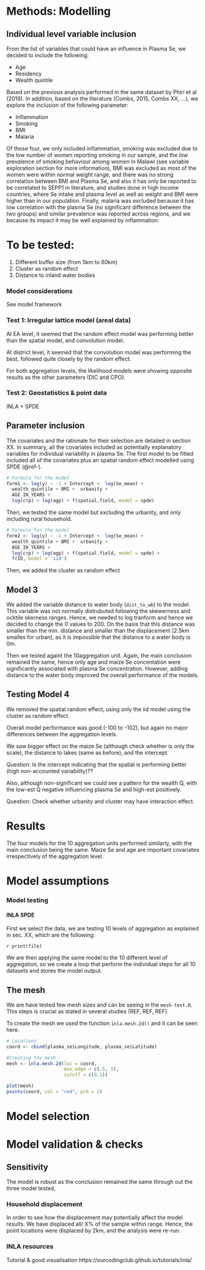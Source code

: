 
# Methods: Modelling

## Individual level variable inclusion

From the list of variables that could have an influence in Plasma Se, we decided to include the following:

- Age
- Residency
- Wealth quintile

Based on the previous analysis performed in the same dataset by Phiri et al (2019). In addition, based on the literature (Combs, 2015, Combs XX, ...), we explore the inclusion of the following parameter:

- Inflammation 
- Smoking
- BMI
- Malaria

Of those four, we only included inflammation, smoking was excluded due to the low number of women reporting smoking in our sample, and the low prevalence of smoking behaviour among women in Malawi (see variable exploration section for more information), BMI was excluded as most of the women were within normal weight range, and there was no strong correlation between BMI and Plasma Se, and also it has only be reported to be correlated to SEPP1 in literature, and studies done in high income countries, where Se intake and plasma level as well as weight and BMI were higher than in our population. Finally, malaria was excluded because it has low correlation with the plasma Se (no significant difference between the two groups) and similar prevalence was reported across regions, and we because its impact it may be well explained by inflammation. 




# To be tested:

1) Different buffer size (from 5km to 60km)
2) Cluster as random effect
3) Distance to inland water bodies 

### Model considerations

See model framework


### Test 1: Irregular lattice model (areal data)

At EA level, it seemed that the random effect model was performing better than the spatial model, and convolution model.

At district level, it seemed that the convolution model was performing the best, followed quite closely by the random effect. 

For both aggregation levels, the likelihood models were showing opposite results as the other parameters (DIC and CPO). 

### Test 2: Geostatistics & point data

INLA + SPDE 

## Parameter inclusion


The covariates and the rationale for their selection are detailed in section XX. In summary, all the covariates included as potentially explanatory variables for individual variability in plasma Se. The first model to be fitted included all of the covariates plus an spatial random effect modelled using SPDE (@ref-).


```r

# Formula for the model
form1 <- log(y) ~ -1 + Intercept +  log(Se_mean) +
  wealth_quintile + BMI +  urbanity + 
  AGE_IN_YEARS +
  log(crp) + log(agp) + f(spatial.field, model = spde) 


```


Then, we tested the same model but excluding the urbanity, and only including rural household. 

```r

# Formula for the model
form2 <- log(y) ~ -1 + Intercept +  log(Se_mean) +
  wealth_quintile + BMI +  urbanity + 
  AGE_IN_YEARS +
  log(crp) + log(agp) + f(spatial.field, model = spde) +
  f(ID, model = 'iid')


```

Then, we added the cluster as random effect

## Model 3

We added the variable distance to water body (`dist_to_wb`) to the model. This variable was not normally distrubuted following the skewerness and ocktile skerness ranges. Hence, we needed to log tranform and hence we decided to change the 0 values to 200. On the basis that this distance was smaller than the min. distance and smaller than the displacement (2.5km smalles for urban), as it is impossible that the distance to a water body is 0m. 

Then we tested againt the 10aggregation unit. Again, the main conclusion remained the same, hence only age and maize Se concentation were significantly associated with plasma Se concentration. However, adding distance to the water body improved the overall performance of the models. 

## Testing Model 4

We removed the spatial random effect, using only the iid model using the cluster as random effect. 

Overall model performance was good (-100 to -102), but again no major differences between the aggregation levels. 

We saw bigger effect on the maize Se (although check whether is only the scale), the distance to lakes (same as before), and the intercept. 

Question: Is the intercept indicating that the spatial is performing better (high non-accounted variability)??

Also, although non-significant we could see a pattern for the wealth Q, with the low-est Q negative influencing plasma Se and high-est positively.

Question: Check whether urbanity and cluster may have interaction effect. 


# Results

The four models for the 10 aggregation units performed similarly, with the main conclusion being the same. Maize Se and age are important covariates irrespectively of the aggregation level. 




# Model assumptions

### Model testing

#### INLA SPDE

First we select the data, we are testing 10 levels of aggregation as explained in sec. XX, which are the following:

`r print(file)`

We are then applying the same model to the 10 different level of aggregation, so we create a loop that perform the individual steps for all 10 datasets and stores the model output. 


## The mesh

We are have tested few mesh sizes and can be seeing in the `mesh-test.R`. This steps is crucial as stated in several studies (REF, REF, REF).

To create the mesh we used the function `inla.mesh.2d()` and it can be seen here.

```r

# Locations
coord <- cbind(plasma_se$Longitude, plasma_se$Latitude)

#Creating the mesh
mesh <- inla.mesh.2d(loc = coord, 
                     max.edge = c(.5, 3), 
                     cutoff = c(0.1))

plot(mesh)
points(coord, col = "red", pch = 2)

```




# Model selection


# Model validation & checks


## Sensitivity

The model is robust as the conclusion remained the same through out the three model tested, 

### Household displacement

In order to see how the displacement may potentially affect the model results. We have displaced all/ X% of the sample within range. Hence, the point locations were displaced by 2km, and the analysis were re-run. 


### INLA resources

Tutorial & good visualisation
https://ourcodingclub.github.io/tutorials/inla/




